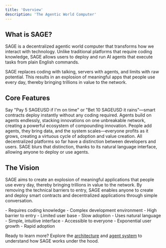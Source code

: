 ```yaml
---
title: 'Overview'
description: 'The Agentic World Computer'
---
```


## What is SAGE?

SAGE is a decentralized agentic world computer that transforms how we interact with technology.
Unlike traditional platforms that require coding knowledge,
SAGE allows users to deploy and run AI agents that execute tasks from plain English commands.


<Note>
  SAGE replaces coding with talking, servers with agents, and limits with raw potential.
  This results in an explosion of meaningful apps that people use every day, thereby bringing trillions in value to the network.
</Note>

## Core Features

<CardGroup cols={2}>
  <Card title="Natural Language Interface" icon="comments" color="#0891b2">
    Say "Pay 5 SAGEUSD if I'm on time" or "Bet 10 SAGEUSD it rains"—smart contracts deploy instantly without any coding required.
  </Card>
  <Card title="Composable Agents" icon="cubes" color="#7c3aed">
    Agents build on agents endlessly, stacking innovations on one unbreakable network, creating a powerful ecosystem of compounding innovation.
  </Card>
  <Card title="Community-Driven Growth" icon="users" color="#c2410c">
    People add agents, they bring data, and the system scales—everyone profits as it grows, creating a virtuous cycle of adoption and value creation.
  </Card>
  <Card title="Democratized Development" icon="code" color="#3b82f6">
    All decentralized platforms so far have a distinction between developers and users. SAGE blurs that distinction, thanks to its natural language interface, allowing anyone to deploy or use agents.
  </Card>
</CardGroup>

## The Vision

SAGE aims to create an explosion of meaningful applications that people use every day, thereby bringing trillions in value to the network. By removing the technical barriers to entry, SAGE enables anyone to create and deploy smart contracts and decentralized applications through simple conversation.

<Tabs>
  <Tab title="Traditional Blockchain">
    - Requires coding knowledge
    - Complex development environment
    - High barrier to entry
    - Limited user base
    - Slow adoption
  </Tab>
  <Tab title="SAGE">
    - Uses natural language
    - Simple, intuitive interface
    - Accessible to everyone
    - Exponential user growth
    - Rapid adoption
  </Tab>
</Tabs>

Ready to learn more? Explore the [architecture](/sage/architecture) and [agent system](/sage/agents) to understand how SAGE works under the hood. 